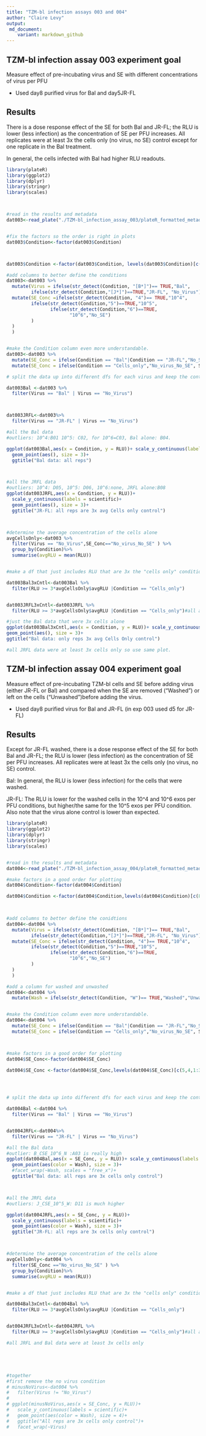 ```yaml
---
title: "TZM-bl infection assays 003 and 004"
author: "Claire Levy"
output:
 md_document:
    variant: markdown_github
---
```

## TZM-bl infection assay 003 experiment goal

Measure effect of pre-incubating virus and SE with different concentrations of virus per PFU

* Used day8 purified virus for Bal and day5JR-FL 

## Results

There is a dose response effect of the SE for both Bal and JR-FL; the RLU is lower (less infection) as the concentration of SE per PFU increases. All replicates were at least 3x the cells only (no virus, no SE) control except for one replicate in the Bal treatment.

In general, the cells infected with Bal had higher RLU readouts.

```r
  
library(plateR)
library(ggplot2)
library(dplyr)
library(stringr)
library(scales)



#read in the results and metadata
dat003<-read_plate("./TZM-bl_infection_assay_003/plateR_formatted_metadata_and_results.csv")


#fix the factors so the order is right in plots
dat003$Condition<-factor(dat003$Condition)



dat003$Condition <-factor(dat003$Condition, levels(dat003$Condition)[c(5,4,9,1:3, 6:8)])

#add columns to better define the conditions
dat003<-dat003 %>%
  mutate(Virus = ifelse(str_detect(Condition, "[B*]")== TRUE,"Bal",
         ifelse(str_detect(Condition,"[J*]")==TRUE,"JR-FL", "No_Virus")))%>%
  mutate(SE_Conc =ifelse(str_detect(Condition, "4")== TRUE,"10^4",
         ifelse(str_detect(Condition,"5")==TRUE,"10^5",
                ifelse(str_detect(Condition,"6")==TRUE,
                       "10^6","No_SE")
         )
  )
  )


#make the Condition column even more understandable.
dat003<-dat003 %>%
  mutate(SE_Conc = ifelse(Condition == "Bal"|Condition == "JR-FL","No_SE", SE_Conc))%>%
  mutate(SE_Conc = ifelse(Condition == "Cells_only","No_virus_No_SE", SE_Conc))

# split the data up into different dfs for each virus and keep the controls there too.

dat003Bal <-dat003 %>%
  filter(Virus == "Bal" | Virus == "No_Virus")



dat003JRFL<-dat003%>%
  filter(Virus == "JR-FL" | Virus == "No_Virus")

#all the Bal data
#outliers: 10^4:B01 10^5: C02, for 10^6=C03, Bal alone: B04.

ggplot(dat003Bal,aes(x = Condition, y = RLU))+ scale_y_continuous(labels = scientific)+
  geom_point(aes(), size = 3)+
  ggtitle("Bal data: all reps")



#all the JRFL data
#outliers: 10^4: D05, 10^5: D06, 10^6:none, JRFL alone:B08
ggplot(dat003JRFL,aes(x = Condition, y = RLU))+
  scale_y_continuous(labels = scientific)+
  geom_point(aes(), size = 3)+
  ggtitle("JR-FL: all reps are 3x avg Cells only control")



#determine the average concentration of the cells alone
avgCellsOnly<-dat003 %>%
  filter(Virus == "No_Virus",SE_Conc=="No_virus_No_SE" ) %>%
  group_by(Condition)%>%
  summarise(avgRLU = mean(RLU))


#make a df that just includes RLU that are 3x the "cells only" condition, plus the controls

dat003Bal3xCntl<-dat003Bal %>%
  filter(RLU >= 3*avgCellsOnly$avgRLU |Condition == "Cells_only")


dat003JRFL3xCntl<-dat003JRFL %>%
  filter(RLU >= 3*avgCellsOnly$avgRLU |Condition == "Cells_only")#all are 3x cells only avg

#just the Bal data that were 3x cells alone
ggplot(dat003Bal3xCntl,aes(x = Condition, y = RLU))+ scale_y_continuous(labels = scientific)+
geom_point(aes(), size = 3)+
ggtitle("Bal data: only reps 3x avg Cells Only control")

#all JRFL data were at least 3x cells only so use same plot.


```
## TZM-bl infection assay 004 experiment goal

Measure effect of pre-incubating TZM-bl cells and SE before adding virus (either JR-FL or Bal) and compared when the SE are removed ("Washed") or left on the cells ("Unwashed")before adding the virus.

* Used day8 purified virus for Bal and JR-FL (in exp 003 used d5 for JR-FL)

## Results

Except for JR-FL washed, there is a dose response effect of the SE for both Bal and JR-FL; the RLU is lower (less infection) as the concentration of SE per PFU increases. All replicates were at least 3x the cells only (no virus, no SE) control. 

Bal: In general, the RLU is lower (less infection) for the cells that were washed.

JR-FL: The RLU is lower for the washed cells in the 10^4 and 10^6 exos per PFU conditions, but higher/the same for the 10^5 exos per PFU condition. Also note that the virus alone control is lower than expected.

```r
  
library(plateR)
library(ggplot2)
library(dplyr)
library(stringr)
library(scales)


#read in the results and metadata
dat004<-read_plate("./TZM-bl_infection_assay_004/plateR_formatted_metadata_and_results.csv")

#make factors in a good order for plotting
dat004$Condition<-factor(dat004$Condition)

dat004$Condition <-factor(dat004$Condition,levels(dat004$Condition)[c(8,7,15,1:6,9:14)])
                       


#add columns to better define the conidtions
dat004<-dat004 %>%
  mutate(Virus = ifelse(str_detect(Condition, "[B*]")== TRUE,"Bal",
         ifelse(str_detect(Condition,"[J*]")==TRUE,"JR-FL", "No_Virus")))%>%
  mutate(SE_Conc = ifelse(str_detect(Condition, "4")== TRUE,"10^4",
         ifelse(str_detect(Condition,"5")==TRUE,"10^5",
                ifelse(str_detect(Condition,"6")==TRUE,
                       "10^6","No_SE")
         )
  )
  )

#add a column for washed and unwashed
dat004<-dat004 %>%
  mutate(Wash = ifelse(str_detect(Condition, "W")== TRUE,"Washed","Unwashed"))


#make the Condition column even more understandable.
dat004<-dat004 %>%
  mutate(SE_Conc = ifelse(Condition == "Bal"|Condition == "JR-FL","No_SE", SE_Conc))%>%
  mutate(SE_Conc = ifelse(Condition == "Cells_only","No_virus_No_SE", SE_Conc))



#make factors in a good order for plotting
dat004$SE_Conc<-factor(dat004$SE_Conc)

dat004$SE_Conc <-factor(dat004$SE_Conc,levels(dat004$SE_Conc)[c(5,4,1:3)])
                       



# split the data up into different dfs for each virus and keep the controls there too.

dat004Bal <-dat004 %>%
  filter(Virus == "Bal" | Virus == "No_Virus")


dat004JRFL<-dat004%>%
  filter(Virus == "JR-FL" | Virus == "No_Virus")

#all the Bal data
#outlier: B_CSE_10^6_N :A03 is really high
ggplot(dat004Bal,aes(x = SE_Conc, y = RLU))+ scale_y_continuous(labels = scientific)+
  geom_point(aes(color = Wash), size = 3)+
  #facet_wrap(~Wash, scales = "free_x")+
  ggtitle("Bal data: all reps are 3x cells only control")



#all the JRFL data
#outliers: J_CSE_10^5_W: D11 is much higher

ggplot(dat004JRFL,aes(x = SE_Conc, y = RLU))+
  scale_y_continuous(labels = scientific)+
  geom_point(aes(color = Wash), size = 3)+
  ggtitle("JR-FL: all reps are 3x cells only control")



#determine the average concentration of the cells alone
avgCellsOnly<-dat004 %>%
  filter(SE_Conc =="No_virus_No_SE" ) %>%
  group_by(Condition)%>%
  summarise(avgRLU = mean(RLU))


#make a df that just includes RLU that are 3x the "cells only" condition, plus the controls

dat004Bal3xCntl<-dat004Bal %>%
  filter(RLU >= 3*avgCellsOnly$avgRLU |Condition == "Cells_only")


dat004JRFL3xCntl<-dat004JRFL %>%
  filter(RLU >= 3*avgCellsOnly$avgRLU |Condition == "Cells_only")#all are 3x cells only avg

#all JRFL and Bal data were at least 3x cells only





#together
#first remove the no virus condition
# minusNoVirus<-dat004 %>%
#   filter(Virus != "No_Virus")
# 
# ggplot(minusNoVirus,aes(x = SE_Conc, y = RLU))+
#   scale_y_continuous(labels = scientific)+
#   geom_point(aes(color = Wash), size = 4)+
#   ggtitle("All reps are 3x cells only control")+
#   facet_wrap(~Virus)

```


